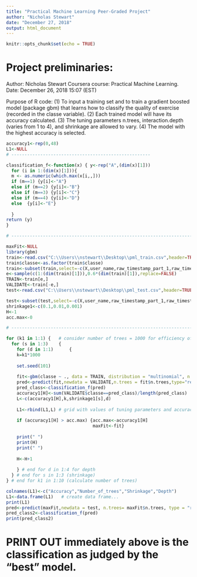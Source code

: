 ---
title: "Practical Machine Learning Peer-Graded Project"
author: "Nicholas Stewart"
date: "December 27, 2018"
output: html_document
---

```{r setup, include=FALSE}
knitr::opts_chunk$set(echo = TRUE)
```

# Project preliminaries:

Author: Nicholas Stewart
Coursera course: Practical Machine Learning.
Date: December 26, 2018 15:07 (EST)

Purpose of R code:
(1) To input a training set and to train a gradient boosted model (package gbm) that learns how to classify the quality
of exercise (recorded in the classe variable).
(2) Each trained model will have its accuracy calculated.
(3) The tuning parameters n.trees, interaction.depth (varies from 1 to 4), and shrinkage are allowed to vary.
(4) The model with the highest accuracy is selected.



```{r gbm}
accuracy1<-rep(0,48)
L1<-NULL
# -----------------------------------------------------

classification_f<-function(x) { y<-rep("A",(dim(x)[1]))
  for (i in 1:(dim(x)[1])){
  m <- as.numeric(which.max(x[i,,]))
  if (m==1) {y[i]<-"A"}
  else if (m==2) {y[i]<-"B"}
  else if (m==3) {y[i]<-"C"}
  else if (m==4) {y[i]<-"D"}
  else  {y[i]<-"E"}
  
  }
return (y)
}

# ------------------------------------------------------------------------

maxFit<-NULL
library(gbm)
train<-read.csv("C:\\Users\\nstewart\\Desktop\\pml_train.csv",header=TRUE)
train$classe<-as.factor(train$classe)
train<-subset(train,select=-c(X,user_name,raw_timestamp_part_1,raw_timestamp_part_2,cvtd_timestamp))
e<-sample(c(1:(dim(train)[1])),0.6*(dim(train)[1]),replace=FALSE)
TRAIN<-train[e,] 
VALIDATE<-train[-e,]
test<-read.csv("C:\\Users\\nstewart\\Desktop\\pml_test.csv",header=TRUE)

test<-subset(test,select=-c(X,user_name,raw_timestamp_part_1,raw_timestamp_part_2,cvtd_timestamp))
shrinkage1<-c(0.1,0.01,0.001)
H<-1
acc.max<-0

# ----------------------------------------------------------------------

for (k1 in 1:1) {   # consider number of trees = 1000 for efficiency of markdown code
  for (s in 1:3)    {
    for (d in 1:1)      {
    k=k1*1000
    
    set.seed(101)
    
    fit<-gbm(classe ~ ., data = TRAIN, distribution = "multinomial", n.trees = k, shrinkage = shrinkage1[s], interaction.depth=d)
    pred<-predict(fit,newdata = VALIDATE,n.trees = fit$n.trees,type="response")
    pred_class<-classification_f(pred)
    accuracy1[H]<-sum(VALIDATE$classe==pred_class)/length(pred_class)
    L<-c(accuracy1[H],k,shrinkage1[s],d)
    
    L1<-rbind(L1,L) # grid with values of tuning parameters and accuracy statistic...
    
    if (accuracy1[H] > acc.max) {acc.max<-accuracy1[H]
                                 maxFit<-fit}
    
    print(" ")
    print(H)
    print(" ")
    
    H<-H+1
    
    } # end for d in 1:4 for depth
  } # end for s in 1:3 (shrinkage)
} # end for k1 in 1:10 (calculate number of trees)

colnames(L1)<-c("Accuracy","Number_of_trees","Shrinkage","Depth")
L1<-data.frame(L1)   # create data frame...
print(L1)
pred<-predict(maxFit,newdata = test, n.trees= maxFit$n.trees, type = "response")  
pred_class2<-classification_f(pred)   
print(pred_class2)   
```

# PRINT OUT immediately above is the classification as judged by the "best" model.




